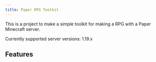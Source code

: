 ```yaml
---
title: Paper RPG Toolkit
---
```


This is a project to make a simple toolkit for making a RPG with a Paper Minecraft server.

Currently supported server versions: 1.19.x

## Features
<CardGrid>
    <LinkCard title="Actions" href="/paperrpgtoolkit/actions" />
    <LinkCard title="Dialogues" href="/paperrpgtoolkit/dialogues" />
    <LinkCard title="Goals" href="/paperrpgtoolkit/goals" />
    <LinkCard title="Items" href="/paperrpgtoolkit/items" />
    <LinkCard title="Mobs" href="/paperrpgtoolkit/mobs" />
    <LinkCard title="Mob Spawners" href="/paperrpgtoolkit/mobspawners" />
    <LinkCard title="NPCs" href="/paperrpgtoolkit/npcs" />
    <LinkCard title="Quests" href="/paperrpgtoolkit/quests" />
    <LinkCard title="Tasks" href="/paperrpgtoolkit/tasks" />
    <LinkCard title="GitHub" href="https://github.com/DaylightNebula/PaperRPGToolkit.git" />
</CardGrid>

